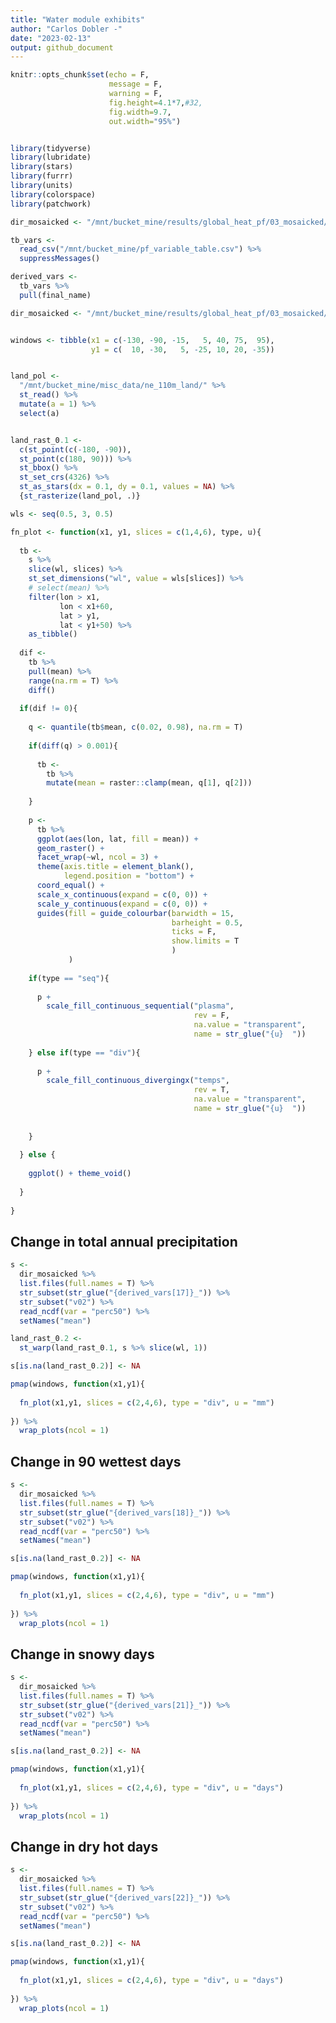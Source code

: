 ```yaml
---
title: "Water module exhibits"
author: "Carlos Dobler -"
date: "2023-02-13"
output: github_document
---
```


```r
knitr::opts_chunk$set(echo = F,
                      message = F,
                      warning = F,
                      fig.height=4.1*7,#32, 
                      fig.width=9.7, 
                      out.width="95%")


library(tidyverse)
library(lubridate)
library(stars)
library(furrr)
library(units)
library(colorspace)
library(patchwork)

dir_mosaicked <- "/mnt/bucket_mine/results/global_heat_pf/03_mosaicked/"

tb_vars <-
  read_csv("/mnt/bucket_mine/pf_variable_table.csv") %>% 
  suppressMessages()

derived_vars <- 
  tb_vars %>% 
  pull(final_name)

dir_mosaicked <- "/mnt/bucket_mine/results/global_heat_pf/03_mosaicked/"


windows <- tibble(x1 = c(-130, -90, -15,   5, 40, 75,  95),
                  y1 = c(  10, -30,   5, -25, 10, 20, -35))


land_pol <- 
  "/mnt/bucket_mine/misc_data/ne_110m_land/" %>% 
  st_read() %>%
  mutate(a = 1) %>% 
  select(a)


land_rast_0.1 <- 
  c(st_point(c(-180, -90)),
  st_point(c(180, 90))) %>%
  st_bbox() %>%
  st_set_crs(4326) %>% 
  st_as_stars(dx = 0.1, dy = 0.1, values = NA) %>% 
  {st_rasterize(land_pol, .)}

wls <- seq(0.5, 3, 0.5)

fn_plot <- function(x1, y1, slices = c(1,4,6), type, u){
  
  tb <- 
    s %>% 
    slice(wl, slices) %>%
    st_set_dimensions("wl", value = wls[slices]) %>%
    # select(mean) %>% 
    filter(lon > x1,
           lon < x1+60,
           lat > y1,
           lat < y1+50) %>% 
    as_tibble()
  
  dif <- 
    tb %>% 
    pull(mean) %>% 
    range(na.rm = T) %>% 
    diff()
  
  if(dif != 0){
    
    q <- quantile(tb$mean, c(0.02, 0.98), na.rm = T)
    
    if(diff(q) > 0.001){
      
      tb <- 
        tb %>% 
        mutate(mean = raster::clamp(mean, q[1], q[2]))
      
    }
    
    p <- 
      tb %>% 
      ggplot(aes(lon, lat, fill = mean)) +
      geom_raster() +
      facet_wrap(~wl, ncol = 3) +
      theme(axis.title = element_blank(),
            legend.position = "bottom") +
      coord_equal() +
      scale_x_continuous(expand = c(0, 0)) +
      scale_y_continuous(expand = c(0, 0)) +
      guides(fill = guide_colourbar(barwidth = 15, 
                                    barheight = 0.5, 
                                    ticks = F, 
                                    show.limits = T
                                    )
             )
    
    if(type == "seq"){
      
      p +
        scale_fill_continuous_sequential("plasma",
                                         rev = F,
                                         na.value = "transparent",
                                         name = str_glue("{u}  "))
      
    } else if(type == "div"){
      
      p +
        scale_fill_continuous_divergingx("temps",
                                         rev = T,
                                         na.value = "transparent",
                                         name = str_glue("{u}  "))
      
      
    }
  
  } else {
    
    ggplot() + theme_void()
    
  }
  
}

```


## Change in total annual precipitation
```r

s <- 
  dir_mosaicked %>% 
  list.files(full.names = T) %>%
  str_subset(str_glue("{derived_vars[17]}_")) %>% 
  str_subset("v02") %>% 
  read_ncdf(var = "perc50") %>% 
  setNames("mean")

land_rast_0.2 <- 
  st_warp(land_rast_0.1, s %>% slice(wl, 1))

s[is.na(land_rast_0.2)] <- NA

pmap(windows, function(x1,y1){
  
  fn_plot(x1,y1, slices = c(2,4,6), type = "div", u = "mm")  
  
}) %>%
  wrap_plots(ncol = 1)

```


## Change in 90 wettest days
```r

s <- 
  dir_mosaicked %>% 
  list.files(full.names = T) %>%
  str_subset(str_glue("{derived_vars[18]}_")) %>% 
  str_subset("v02") %>% 
  read_ncdf(var = "perc50") %>% 
  setNames("mean")

s[is.na(land_rast_0.2)] <- NA

pmap(windows, function(x1,y1){
  
  fn_plot(x1,y1, slices = c(2,4,6), type = "div", u = "mm")  
  
}) %>%
  wrap_plots(ncol = 1)

```


## Change in snowy days
```r

s <- 
  dir_mosaicked %>% 
  list.files(full.names = T) %>%
  str_subset(str_glue("{derived_vars[21]}_")) %>% 
  str_subset("v02") %>% 
  read_ncdf(var = "perc50") %>% 
  setNames("mean")

s[is.na(land_rast_0.2)] <- NA

pmap(windows, function(x1,y1){
  
  fn_plot(x1,y1, slices = c(2,4,6), type = "div", u = "days")  
  
}) %>%
  wrap_plots(ncol = 1)

```


## Change in dry hot days
```r

s <- 
  dir_mosaicked %>% 
  list.files(full.names = T) %>%
  str_subset(str_glue("{derived_vars[22]}_")) %>% 
  str_subset("v02") %>% 
  read_ncdf(var = "perc50") %>% 
  setNames("mean")

s[is.na(land_rast_0.2)] <- NA

pmap(windows, function(x1,y1){
  
  fn_plot(x1,y1, slices = c(2,4,6), type = "div", u = "days")  
  
}) %>%
  wrap_plots(ncol = 1)

```


